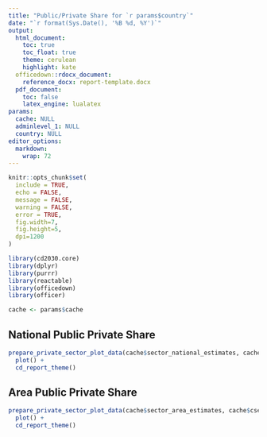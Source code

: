 ```yaml
---
title: "Public/Private Share for `r params$country`"
date: "`r format(Sys.Date(), '%B %d, %Y')`"
output: 
  html_document:
    toc: true
    toc_float: true
    theme: cerulean
    highlight: kate
  officedown::rdocx_document:
    reference_docx: report-template.docx
  pdf_document:
    toc: false
    latex_engine: lualatex
params:
  cache: NULL
  adminlevel_1: NULL
  country: NULL
editor_options: 
  markdown: 
    wrap: 72
---
```


```r
knitr::opts_chunk$set(
  include = TRUE,
  echo = FALSE,
  message = FALSE,
  warning = FALSE,
  error = TRUE,
  fig.width=7, 
  fig.height=5, 
  dpi=1200
)

library(cd2030.core)
library(dplyr)
library(purrr)
library(reactable)
library(officedown)
library(officer)

cache <- params$cache
```

## National Public Private Share

```r
prepare_private_sector_plot_data(cache$sector_national_estimates, cache$csection_national_estimates) %>% 
  plot() +
  cd_report_theme()
```

## Area Public Private Share

```r
prepare_private_sector_plot_data(cache$sector_area_estimates, cache$csection_area_estimates) %>% 
  plot() +
  cd_report_theme()
```
